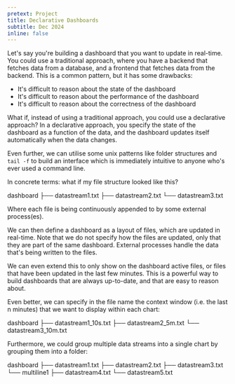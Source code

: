 ```yaml
---
pretext: Project
title: Declarative Dashboards
subtitle: Dec 2024
inline: false
---
```


Let's say you're building a dashboard that you want to update in real-time. You could use a traditional approach, where you have a backend that fetches data from a database, and a frontend that fetches data from the backend. This is a common pattern, but it has some drawbacks:
- It's difficult to reason about the state of the dashboard
- It's difficult to reason about the performance of the dashboard
- It's difficult to reason about the correctness of the dashboard

What if, instead of using a traditional approach, you could use a declarative approach? In a declarative approach, you specify the state of the dashboard as a function of the data, and the dashboard updates itself automatically when the data changes. 

Even further, we can utilise some unix patterns like folder structures and `tail -f` to build an interface which is immediately intuitive to anyone who's ever used a command line.

In concrete terms: what if my file structure looked like this?

dashboard
├── datastream1.txt
├── datastream2.txt
└── datastream3.txt

Where each file is being continuously appended to by some external process(es).

We can then define a dashboard as a layout of files, which are updated in real-time. Note that we do not specify how the files are updated, only that they are part of the same dashboard. External processes handle the data that's being written to the files.

We can even extend this to only show on the dashboard active files, or files that have been updated in the last few minutes. This is a powerful way to build dashboards that are always up-to-date, and that are easy to reason about.

Even better, we can specify in the file name the context window (i.e. the last n minutes) that we want to display within each chart:

dashboard
├── datastream1_10s.txt
├── datastream2_5m.txt
└── datastream3_10m.txt

Furthermore, we could group multiple data streams into a single chart by grouping them into a folder:

dashboard
├── datastream1.txt
├── datastream2.txt
├── datastream3.txt
└── multiline1
    ├── datastream4.txt
    └── datastream5.txt